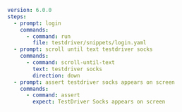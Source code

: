 ```yaml testdriver/scroll-until-text.yaml highlight={9-11}
version: 6.0.0
steps:
  - prompt: login
    commands:
      - command: run
        file: testdriver/snippets/login.yaml
  - prompt: scroll until text testdriver socks
    commands:
      - command: scroll-until-text
        text: testdriver socks
        direction: down
  - prompt: assert testdriver socks appears on screen
    commands:
      - command: assert
        expect: TestDriver Socks appears on screen
```
